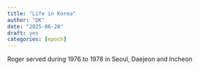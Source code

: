 ```yaml
---
title: "Life in Korea"
author: "DK"
date: "2025-06-28"
draft: yes
categories: [epoch]
---
```


Roger served during 1976 to 1978 in Seoul, Daejeon and Incheon
